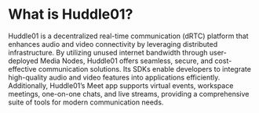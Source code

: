 # What is Huddle01?

Huddle01 is a decentralized real-time communication (dRTC) platform that enhances audio and video connectivity by leveraging distributed infrastructure. By utilizing unused internet bandwidth through user-deployed Media Nodes, Huddle01 offers seamless, secure, and cost-effective communication solutions. Its SDKs enable developers to integrate high-quality audio and video features into applications efficiently. Additionally, Huddle01’s Meet app supports virtual events, workspace meetings, one-on-one chats, and live streams, providing a comprehensive suite of tools for modern communication needs.
